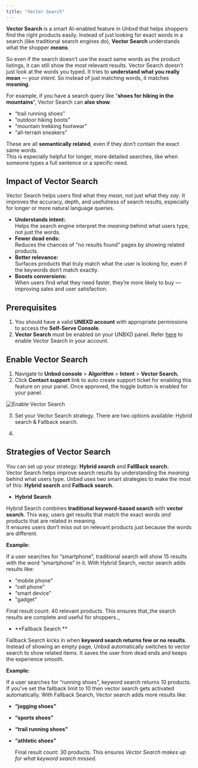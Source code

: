 ```yaml
---
title: "Vector Search"
---
```


**Vector Search** is a smart AI-enabled feature in Unbxd that helps shoppers find the right products  easily. Instead of just looking for exact words in a search (like traditional search engines do), **Vector Search** understands what the shopper **_means_**.

So even if the search doesn’t use the exact same words as the product listings, it can still show the most relevant results. Vector Search doesn’t just look at the words you typed. It tries to **understand what you really mean** — your _intent_. So instead of just matching words, it matches **meaning**.

For example, if you have a search query like “**shoes for hiking in the mountains**”, Vector Search can **also show**:

- “trail running shoes”
- “outdoor hiking boots”
- “mountain trekking footwear”
- “all-terrain sneakers”

These are all **semantically related**, even if they don’t contain the exact same words.\
This is especially helpful for longer, more detailed searches, like when someone types a full sentence or a specific need.

## Impact of Vector Search

Vector Search helps users find what they _mean_, not just what they _say_. It improves the accuracy, depth, and usefulness of search results, especially for longer or more natural language queries.

- **Understands intent:**\
  Helps the search engine interpret the _meaning_ behind what users type, not just the words.
- **Fewer dead ends:**\
  Reduces the chances of “no results found” pages by showing related products.
- **Better relevance:**\
  Surfaces products that truly match what the user is looking for, even if the keywords don’t match exactly.
- **Boosts conversions:**\
  When users find what they need faster, they’re more likely to buy — improving sales and user satisfaction.

## Prerequisites

1. You should have a valid **UNBXD account** with appropriate permissions to access the **Self-Serve Console**.
2. **Vector Search** must be enabled on your UNBXD panel. Refer [here](https://docs.netcoreunbxd.com/user-guides/merchandising/Algorithms/Intent/VectorSearch#enable-vector-search) to enable Vector Search in your account.

## Enable Vector Search

1. Navigate to **Unbxd console** \> **Algorithm** \> **Intent** \> **Vector Search.**
2. Click **Contact support** link to auto create support ticket for enabling this feature on your panel. Once approved, the toggle button is enabled for your panel.

![Enable Vector Search ](/images/VectorSearch_enableSupport.png)

3.  Set your Vector Search strategy. There are two options available: Hybrid search & Fallback search.

1. 

## Strategies of Vector Search

You can set up your strategy: **Hybrid search** and **FallBack search.**\
Vector Search helps improve search results by understanding the _meaning_ behind what users type. Unbxd uses two smart strategies to make the most of this: **Hybrid search** and **Fallback search**.

- **Hybrid Search**

Hybrid Search combines **traditional keyword-based search** with **vector search**. This way, users get results that match the exact words _and_ products that are related in meaning.\
It ensures users don’t miss out on relevant products just because the words are different.

**Example:**

If a user searches for “smartphone”, traditional search will show 15 results with the word “smartphone” in it. With Hybrid Search, vector search adds results like:

- “mobile phone"
- “cell phone”
- “smart device”
- "gadget"

Final result count: 40 relevant products. This ensures that_the search results are complete and useful for shoppers._ 

- **Fallback Search **

Fallback Search kicks in when **keyword search returns few or no results**. Instead of showing an empty page, Unbxd automatically switches to vector search to show related items. It saves the user from dead ends and keeps the experience smooth.

**Example:**

If a user searches for “running shoes”, keyword search returns 10 products. If you've set the fallback limit to 10 then vector search gets activated automatically. With Fallback Search, Vector search adds more results like:

- **“jogging shoes”**
- **“sports shoes”**
- **“trail running shoes”**
- **“athletic shoes”**

  Final result count: 30 products. This ensures _Vector Search makes up for what keyword search missed._